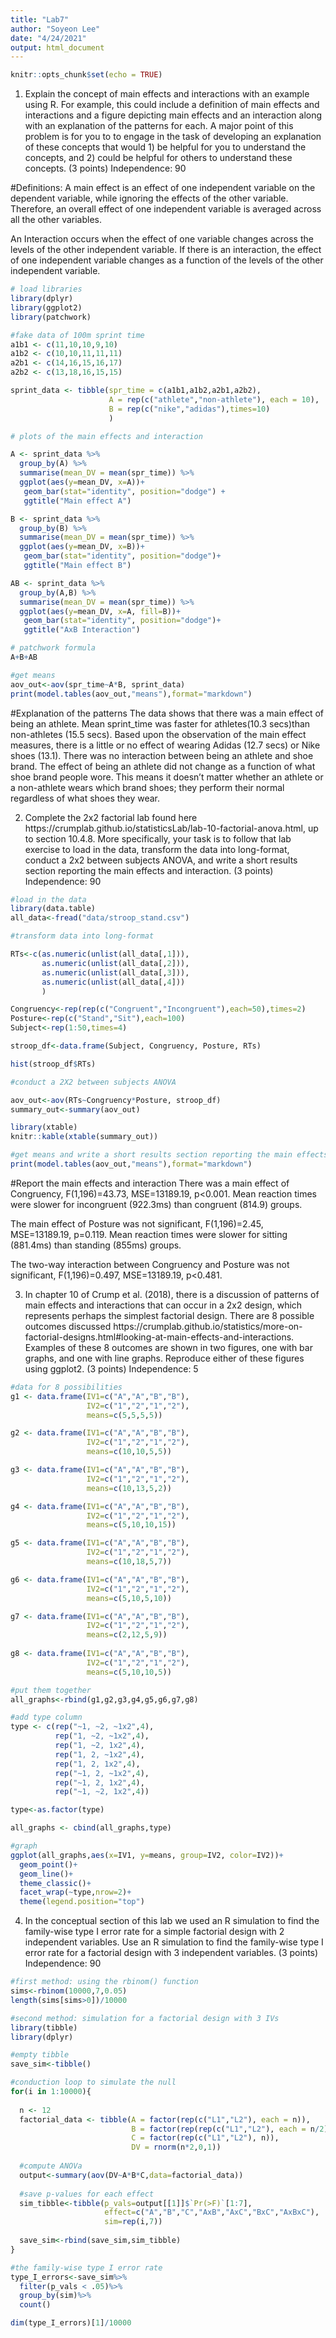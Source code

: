 ```yaml
---
title: "Lab7"
author: "Soyeon Lee"
date: "4/24/2021"
output: html_document
---
```


```r
knitr::opts_chunk$set(echo = TRUE)
```
1. Explain the concept of main effects and interactions with an example using R. For example, this could include a definition of main effects and interactions and a figure depicting main effects and an interaction along with an explanation of the patterns for each. A major point of this problem is for you to to engage in the task of developing an explanation of these concepts that would 1) be helpful for you to understand the concepts, and 2) could be helpful for others to understand these concepts. (3 points)
Independence: 90

#Definitions:
A main effect is an effect of one independent variable on the dependent variable, while ignoring the effects of the other variable. Therefore, an overall effect of one independent variable is averaged across all the other variables. 

An Interaction occurs when the effect of one variable changes across the levels of the other independent variable. If there is an interaction, the effect of one independent variable changes as a function of the levels of the other independent variable.    
```r
# load libraries
library(dplyr)
library(ggplot2)
library(patchwork)

#fake data of 100m sprint time
a1b1 <- c(11,10,10,9,10)
a1b2 <- c(10,10,11,11,11)
a2b1 <- c(14,16,15,16,17)
a2b2 <- c(13,18,16,15,15)

sprint_data <- tibble(spr_time = c(a1b1,a1b2,a2b1,a2b2),
                      A = rep(c("athlete","non-athlete"), each = 10),
                      B = rep(c("nike","adidas"),times=10)
                      )

# plots of the main effects and interaction

A <- sprint_data %>%
  group_by(A) %>%
  summarise(mean_DV = mean(spr_time)) %>%
  ggplot(aes(y=mean_DV, x=A))+
   geom_bar(stat="identity", position="dodge") +
   ggtitle("Main effect A")

B <- sprint_data %>%
  group_by(B) %>%
  summarise(mean_DV = mean(spr_time)) %>%
  ggplot(aes(y=mean_DV, x=B))+
   geom_bar(stat="identity", position="dodge")+
   ggtitle("Main effect B")

AB <- sprint_data %>%
  group_by(A,B) %>%
  summarise(mean_DV = mean(spr_time)) %>%
  ggplot(aes(y=mean_DV, x=A, fill=B))+
   geom_bar(stat="identity", position="dodge")+
   ggtitle("AxB Interaction")

# patchwork formula
A+B+AB

#get means
aov_out<-aov(spr_time~A*B, sprint_data)
print(model.tables(aov_out,"means"),format="markdown")
```
#Explanation of the patterns
The data shows that there was a main effect of being an athlete.  Mean sprint_time was faster for athletes(10.3 secs)than non-athletes (15.5 secs).  Based upon the observation of the main effect measures, there is a little or no effect of wearing Adidas (12.7 secs) or Nike shoes (13.1).  There was no interaction between being an athlete and shoe brand. The effect of being an athlete did not change as a function of what shoe brand people wore. This means it doesn't matter whether an athlete or a non-athlete wears which brand shoes; they perform their normal regardless of what shoes they wear.



2. Complete the 2x2 factorial lab found here https://crumplab.github.io/statisticsLab/lab-10-factorial-anova.html, up to section 10.4.8. More specifically, your task is to follow that lab exercise to load in the data, transform the data into long-format, conduct a 2x2 between subjects ANOVA, and write a short results section reporting the main effects and interaction. (3 points)
Independence: 90
```r
#load in the data
library(data.table)
all_data<-fread("data/stroop_stand.csv") 

#transform data into long-format

RTs<-c(as.numeric(unlist(all_data[,1])),
       as.numeric(unlist(all_data[,2])),
       as.numeric(unlist(all_data[,3])),
       as.numeric(unlist(all_data[,4]))
       )

Congruency<-rep(rep(c("Congruent","Incongruent"),each=50),times=2)
Posture<-rep(c("Stand","Sit"),each=100)
Subject<-rep(1:50,times=4)

stroop_df<-data.frame(Subject, Congruency, Posture, RTs)

hist(stroop_df$RTs)

#conduct a 2X2 between subjects ANOVA

aov_out<-aov(RTs~Congruency*Posture, stroop_df)
summary_out<-summary(aov_out)

library(xtable)
knitr::kable(xtable(summary_out))

#get means and write a short results section reporting the main effects and interaction
print(model.tables(aov_out,"means"),format="markdown")
```
#Report the main effects and interaction
There was a main effect of Congruency, F(1,196)=43.73, MSE=13189.19, p<0.001.  Mean reaction times were slower for incongruent (922.3ms) than congruent (814.9) groups.

The main effect of Posture was not significant, F(1,196)=2.45, MSE=13189.19, p=0.119.  Mean reaction times were slower for sitting (881.4ms) than standing (855ms) groups.

The two-way interaction between Congruency and Posture was not significant, F(1,196)=0.497, MSE=13189.19, p<0.481.



3. In chapter 10 of Crump et al. (2018), there is a discussion of patterns of main effects and interactions that can occur in a 2x2 design, which represents perhaps the simplest factorial design. There are 8 possible outcomes discussed https://crumplab.github.io/statistics/more-on-factorial-designs.html#looking-at-main-effects-and-interactions. Examples of these 8 outcomes are shown in two figures, one with bar graphs, and one with line graphs. Reproduce either of these figures using ggplot2. (3 points)
Independence: 5
```r
#data for 8 possibilities
g1 <- data.frame(IV1=c("A","A","B","B"),
                 IV2=c("1","2","1","2"),
                 means=c(5,5,5,5))

g2 <- data.frame(IV1=c("A","A","B","B"),
                 IV2=c("1","2","1","2"),
                 means=c(10,10,5,5))

g3 <- data.frame(IV1=c("A","A","B","B"),
                 IV2=c("1","2","1","2"),
                 means=c(10,13,5,2))

g4 <- data.frame(IV1=c("A","A","B","B"),
                 IV2=c("1","2","1","2"),
                 means=c(5,10,10,15))

g5 <- data.frame(IV1=c("A","A","B","B"),
                 IV2=c("1","2","1","2"),
                 means=c(10,18,5,7))

g6 <- data.frame(IV1=c("A","A","B","B"),
                 IV2=c("1","2","1","2"),
                 means=c(5,10,5,10))

g7 <- data.frame(IV1=c("A","A","B","B"),
                 IV2=c("1","2","1","2"),
                 means=c(2,12,5,9))
  
g8 <- data.frame(IV1=c("A","A","B","B"),
                 IV2=c("1","2","1","2"),
                 means=c(5,10,10,5))

#put them together 
all_graphs<-rbind(g1,g2,g3,g4,g5,g6,g7,g8)

#add type column  
type <- c(rep("~1, ~2, ~1x2",4),
          rep("1, ~2, ~1x2",4),
          rep("1, ~2, 1x2",4),
          rep("1, 2, ~1x2",4),
          rep("1, 2, 1x2",4),
          rep("~1, 2, ~1x2",4),
          rep("~1, 2, 1x2",4),
          rep("~1, ~2, 1x2",4))

type<-as.factor(type)

all_graphs <- cbind(all_graphs,type)

#graph
ggplot(all_graphs,aes(x=IV1, y=means, group=IV2, color=IV2))+
  geom_point()+
  geom_line()+
  theme_classic()+
  facet_wrap(~type,nrow=2)+
  theme(legend.position="top")

```


4. In the conceptual section of this lab we used an R simulation to find the family-wise type I error rate for a simple factorial design with 2 independent variables. Use an R simulation to find the family-wise type I error rate for a factorial design with 3 independent variables. (3 points)
Independence: 90
```r
#first method: using the rbinom() function
sims<-rbinom(10000,7,0.05)
length(sims[sims>0])/10000

#second method: simulation for a factorial design with 3 IVs
library(tibble)
library(dplyr)

#empty tibble
save_sim<-tibble()

#conduction loop to simulate the null
for(i in 1:10000){
  
  n <- 12
  factorial_data <- tibble(A = factor(rep(c("L1","L2"), each = n)),
                           B = factor(rep(rep(c("L1","L2"), each = n/2),2)),
                           C = factor(rep(c("L1","L2"), n)),
                           DV = rnorm(n*2,0,1))
 
  #compute ANOVa
  output<-summary(aov(DV~A*B*C,data=factorial_data))
  
  #save p-values for each effect
  sim_tibble<-tibble(p_vals=output[[1]]$`Pr(>F)`[1:7],
                     effect=c("A","B","C","AxB","AxC","BxC","AxBxC"),
                     sim=rep(i,7))
  
  save_sim<-rbind(save_sim,sim_tibble)
}

#the family-wise type I error rate
type_I_errors<-save_sim%>%
  filter(p_vals < .05)%>%
  group_by(sim)%>%
  count()

dim(type_I_errors)[1]/10000
```

